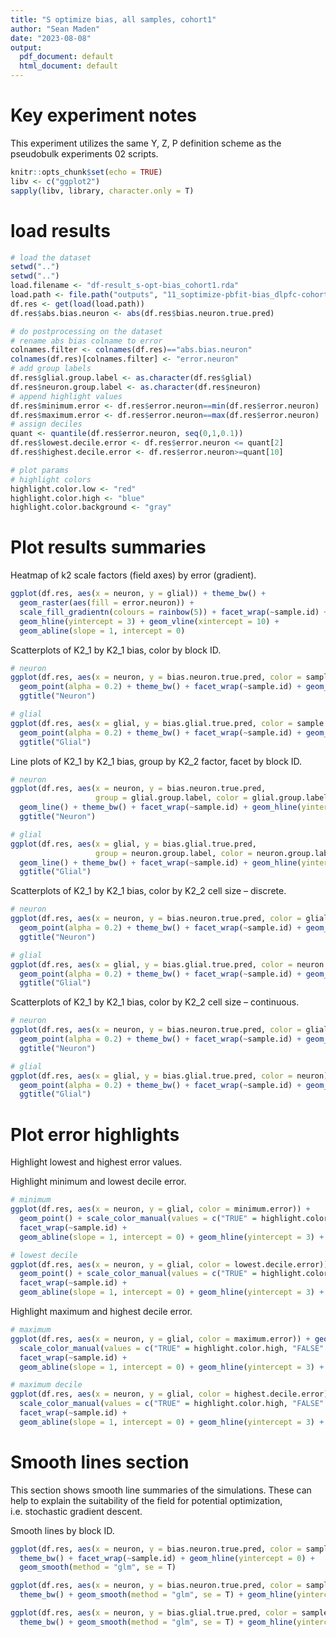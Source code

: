 ```yaml
---
title: "S optimize bias, all samples, cohort1"
author: "Sean Maden"
date: "2023-08-08"
output:
  pdf_document: default
  html_document: default
---
```


# Key experiment notes

This experiment utilizes the same Y, Z, P definition scheme as the pseudobulk experiments 02 scripts.

```r
knitr::opts_chunk$set(echo = TRUE)
libv <- c("ggplot2")
sapply(libv, library, character.only = T)
```

# load results

```r
# load the dataset
setwd("..")
setwd("..")
load.filename <- "df-result_s-opt-bias_cohort1.rda"
load.path <- file.path("outputs", "11_soptimize-pbfit-bias_dlpfc-cohort1", load.filename)
df.res <- get(load(load.path))
df.res$abs.bias.neuron <- abs(df.res$bias.neuron.true.pred)

# do postprocessing on the dataset
# rename abs bias colname to error
colnames.filter <- colnames(df.res)=="abs.bias.neuron"
colnames(df.res)[colnames.filter] <- "error.neuron"
# add group labels
df.res$glial.group.label <- as.character(df.res$glial)
df.res$neuron.group.label <- as.character(df.res$neuron)
# append highlight values
df.res$minimum.error <- df.res$error.neuron==min(df.res$error.neuron)
df.res$maximum.error <- df.res$error.neuron==max(df.res$error.neuron)
# assign deciles
quant <- quantile(df.res$error.neuron, seq(0,1,0.1))
df.res$lowest.decile.error <- df.res$error.neuron <= quant[2]
df.res$highest.decile.error <- df.res$error.neuron>=quant[10]

# plot params
# highlight colors
highlight.color.low <- "red"
highlight.color.high <- "blue"
highlight.color.background <- "gray"
```

# Plot results summaries

Heatmap of k2 scale factors (field axes) by error (gradient).

```r
ggplot(df.res, aes(x = neuron, y = glial)) + theme_bw() +
  geom_raster(aes(fill = error.neuron)) +
  scale_fill_gradientn(colours = rainbow(5)) + facet_wrap(~sample.id) +
  geom_hline(yintercept = 3) + geom_vline(xintercept = 10) +
  geom_abline(slope = 1, intercept = 0)
```

Scatterplots of K2_1 by K2_1 bias, color by block ID.

```r
# neuron
ggplot(df.res, aes(x = neuron, y = bias.neuron.true.pred, color = sample.id)) + 
  geom_point(alpha = 0.2) + theme_bw() + facet_wrap(~sample.id) + geom_hline(yintercept = 0) +
  ggtitle("Neuron")

# glial
ggplot(df.res, aes(x = glial, y = bias.glial.true.pred, color = sample.id)) + 
  geom_point(alpha = 0.2) + theme_bw() + facet_wrap(~sample.id) + geom_hline(yintercept = 0) +
  ggtitle("Glial")
```

Line plots of K2_1 by K2_1 bias, group by K2_2 factor, facet by block ID.

```r
# neuron
ggplot(df.res, aes(x = neuron, y = bias.neuron.true.pred, 
                   group = glial.group.label, color = glial.group.label)) + 
  geom_line() + theme_bw() + facet_wrap(~sample.id) + geom_hline(yintercept = 0) +
  ggtitle("Neuron")

# glial
ggplot(df.res, aes(x = glial, y = bias.glial.true.pred, 
                   group = neuron.group.label, color = neuron.group.label)) + 
  geom_line() + theme_bw() + facet_wrap(~sample.id) + geom_hline(yintercept = 0) +
  ggtitle("Glial")
```

Scatterplots of K2_1 by K2_1 bias, color by K2_2 cell size -- discrete.

```r
# neuron
ggplot(df.res, aes(x = neuron, y = bias.neuron.true.pred, color = glial.group.label)) + 
  geom_point(alpha = 0.2) + theme_bw() + facet_wrap(~sample.id) + geom_hline(yintercept = 0) +
  ggtitle("Neuron")

# glial
ggplot(df.res, aes(x = glial, y = bias.glial.true.pred, color = neuron.group.label)) + 
  geom_point(alpha = 0.2) + theme_bw() + facet_wrap(~sample.id) + geom_hline(yintercept = 0) +
  ggtitle("Glial")
```

Scatterplots of K2_1 by K2_1 bias, color by K2_2 cell size -- continuous.

```r
# neuron
ggplot(df.res, aes(x = neuron, y = bias.neuron.true.pred, color = glial)) + 
  geom_point(alpha = 0.2) + theme_bw() + facet_wrap(~sample.id) + geom_hline(yintercept = 0) +
  ggtitle("Neuron")

# glial
ggplot(df.res, aes(x = glial, y = bias.glial.true.pred, color = neuron)) + 
  geom_point(alpha = 0.2) + theme_bw() + facet_wrap(~sample.id) + geom_hline(yintercept = 0) +
  ggtitle("Glial")
```


# Plot error highlights

Highlight lowest and highest error values.

Highlight minimum and lowest decile error.

```r
# minimum
ggplot(df.res, aes(x = neuron, y = glial, color = minimum.error)) + 
  geom_point() + scale_color_manual(values = c("TRUE" = highlight.color.low, "FALSE" = highlight.color.background)) +
  facet_wrap(~sample.id) + 
  geom_abline(slope = 1, intercept = 0) + geom_hline(yintercept = 3) + geom_vline(xintercept = 10)

# lowest decile
ggplot(df.res, aes(x = neuron, y = glial, color = lowest.decile.error)) + 
  geom_point() + scale_color_manual(values = c("TRUE" = highlight.color.low, "FALSE" = highlight.color.background)) +
  facet_wrap(~sample.id) +
  geom_abline(slope = 1, intercept = 0) + geom_hline(yintercept = 3) + geom_vline(xintercept = 10)
```

Highlight maximum and highest decile error.

```r
# maximum
ggplot(df.res, aes(x = neuron, y = glial, color = maximum.error)) + geom_point() + 
  scale_color_manual(values = c("TRUE" = highlight.color.high, "FALSE" = highlight.color.background)) +
  facet_wrap(~sample.id) +
  geom_abline(slope = 1, intercept = 0) + geom_hline(yintercept = 3) + geom_vline(xintercept = 10)

# maximum decile
ggplot(df.res, aes(x = neuron, y = glial, color = highest.decile.error)) + geom_point() + 
  scale_color_manual(values = c("TRUE" = highlight.color.high, "FALSE" = highlight.color.background)) +
  facet_wrap(~sample.id) +
  geom_abline(slope = 1, intercept = 0) + geom_hline(yintercept = 3) + geom_vline(xintercept = 10)
```
# Smooth lines section

This section shows smooth line summaries of the simulations. These can help to 
explain the suitability of the field for potential optimization, i.e. stochastic 
gradient descent.

Smooth lines by block ID.

```r
ggplot(df.res, aes(x = neuron, y = bias.neuron.true.pred, color = sample.id)) + 
  theme_bw() + facet_wrap(~sample.id) + geom_hline(yintercept = 0) +
  geom_smooth(method = "glm", se = T)
```

```r
ggplot(df.res, aes(x = neuron, y = bias.neuron.true.pred, color = sample.id)) + 
  theme_bw() + geom_smooth(method = "glm", se = T) + geom_hline(yintercept = 0)
```

```r
ggplot(df.res, aes(x = neuron, y = bias.glial.true.pred, color = sample.id)) + 
  theme_bw() + geom_smooth(method = "glm", se = T) + geom_hline(yintercept = 0)
```
